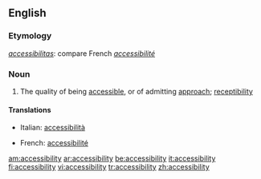 ==English==

===Etymology===
{{L.}} ''[[accessibilitas]]'': compare French ''[[accessibilité]]''

===Noun===
{{en-noun|-}}

#The quality of being [[accessible]], or of admitting [[approach]]; [[receptibility]]

====Translations====
{{top}}
*Italian: [[accessibilità]] {{f}}
{{mid}}
*French: [[accessibilité]] {{f}}
{{bottom}}

[[am:accessibility]]
[[ar:accessibility]]
[[be:accessibility]]
[[it:accessibility]]
[[fi:accessibility]]
[[vi:accessibility]]
[[tr:accessibility]]
[[zh:accessibility]]